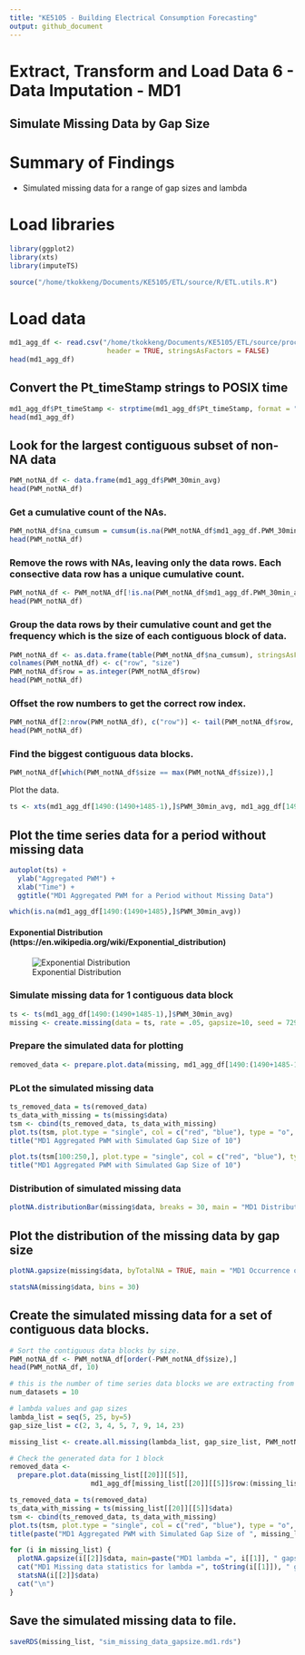 ```yaml
---
title: "KE5105 - Building Electrical Consumption Forecasting"
output: github_document
---
```

# Extract, Transform and Load Data 6 - Data Imputation - MD1
## Simulate Missing Data by Gap Size

# Summary of Findings
* Simulated missing data for a range of gap sizes and lambda

# Load libraries
```r
library(ggplot2)
library(xts)
library(imputeTS)

source("/home/tkokkeng/Documents/KE5105/ETL/source/R/ETL.utils.R")
```

# Load data
```r
md1_agg_df <- read.csv("/home/tkokkeng/Documents/KE5105/ETL/source/processed_bldg_data/MD1.csv",
                        header = TRUE, stringsAsFactors = FALSE)
head(md1_agg_df)
```

## Convert the Pt_timeStamp strings to POSIX time
```r
md1_agg_df$Pt_timeStamp <- strptime(md1_agg_df$Pt_timeStamp, format = "%Y-%m-%d %H:%M:%S", tz="GMT")
head(md1_agg_df)
```

## Look for the largest contiguous subset of non-NA data
```r
PWM_notNA_df <- data.frame(md1_agg_df$PWM_30min_avg)
head(PWM_notNA_df)
```

### Get a cumulative count of the NAs.
```r
PWM_notNA_df$na_cumsum = cumsum(is.na(PWM_notNA_df$md1_agg_df.PWM_30min_avg))
head(PWM_notNA_df)
```

### Remove the rows with NAs, leaving only the data rows. Each consective data row has a unique cumulative count.
```r
PWM_notNA_df <- PWM_notNA_df[!is.na(PWM_notNA_df$md1_agg_df.PWM_30min_avg),]
head(PWM_notNA_df)
```

### Group the data rows by their cumulative count and get the frequency which is the size of each contiguous block of data. 
```r
PWM_notNA_df <- as.data.frame(table(PWM_notNA_df$na_cumsum), stringsAsFactors = FALSE)
colnames(PWM_notNA_df) <- c("row", "size")
PWM_notNA_df$row = as.integer(PWM_notNA_df$row)
head(PWM_notNA_df)
```

### Offset the row numbers to get the correct row index. 
```r
PWM_notNA_df[2:nrow(PWM_notNA_df), c("row")] <- tail(PWM_notNA_df$row, -1) + head(cumsum(PWM_notNA_df$size), -1) + 1
head(PWM_notNA_df)
```

### Find the biggest contiguous data blocks. 
```r
PWM_notNA_df[which(PWM_notNA_df$size == max(PWM_notNA_df$size)),]
```

Plot the data.
```r
ts <- xts(md1_agg_df[1490:(1490+1485-1),]$PWM_30min_avg, md1_agg_df[1490:(1490+1485-1),]$Pt_timeStamp)
```

## Plot the time series data for a period without missing data
```r
autoplot(ts) +
  ylab("Aggregated PWM") +
  xlab("Time") +
  ggtitle("MD1 Aggregated PWM for a Period without Missing Data")
```


```r
which(is.na(md1_agg_df[1490:(1490+1485),]$PWM_30min_avg))
```

#### Exponential Distribution (https://en.wikipedia.org/wiki/Exponential_distribution)
![Exponential Distribution](./images/360px-Exponential_pdf.svg.png)

### Simulate missing data for 1 contiguous data block
```r
ts <- ts(md1_agg_df[1490:(1490+1485-1),]$PWM_30min_avg)
missing <- create.missing(data = ts, rate = .05, gapsize=10, seed = 729)
```

### Prepare the simulated data for plotting
```r
removed_data <- prepare.plot.data(missing, md1_agg_df[1490:(1490+1485-1),]$PWM_30min_avg)
```

### PLot the simulated missing data
```r
ts_removed_data = ts(removed_data)
ts_data_with_missing = ts(missing$data)
tsm <- cbind(ts_removed_data, ts_data_with_missing)
plot.ts(tsm, plot.type = "single", col = c("red", "blue"), type = "o", pch = 19, cex = .4, ylab = "PWM")
title("MD1 Aggregated PWM with Simulated Gap Size of 10")
```


```r
plot.ts(tsm[100:250,], plot.type = "single", col = c("red", "blue"), type = "o", pch = 19, cex = .4, ylab = "PWM")
title("MD1 Aggregated PWM with Simulated Gap Size of 10")
```

### Distribution of simulated missing data
```r
plotNA.distributionBar(missing$data, breaks = 30, main = "MD1 Distribution of NAs")
```

## Plot the distribution of the missing data by gap size
```r
plotNA.gapsize(missing$data, byTotalNA = TRUE, main = "MD1 Occurrence of gap sizes (NAs in a row)")
```


```r
statsNA(missing$data, bins = 30)
```

## Create the simulated missing data for a set of contiguous data blocks.
```r
# Sort the contiguous data blocks by size.
PWM_notNA_df <- PWM_notNA_df[order(-PWM_notNA_df$size),]
head(PWM_notNA_df, 10)
```


```r
# this is the number of time series data blocks we are extracting from the SDE-3 data to simulate the missing data 
num_datasets = 10

# lambda values and gap sizes
lambda_list = seq(5, 25, by=5)
gap_size_list = c(2, 3, 4, 5, 7, 9, 14, 23)

missing_list <- create.all.missing(lambda_list, gap_size_list, PWM_notNA_df[1:num_datasets,], md1_agg_df)
```


```r
# Check the generated data for 1 block
removed_data <-
  prepare.plot.data(missing_list[[20]][[5]],
                    md1_agg_df[missing_list[[20]][[5]]$row:(missing_list[[20]][[5]]$row+missing_list[[20]][[5]]$size-1),]$PWM_30min_avg)

ts_removed_data = ts(removed_data)
ts_data_with_missing = ts(missing_list[[20]][[5]]$data)
tsm <- cbind(ts_removed_data, ts_data_with_missing)
plot.ts(tsm, plot.type = "single", col = c("red", "blue"), type = "o", pch = 19, cex = .4, ylab = "PWM")
title(paste("MD1 Aggregated PWM with Simulated Gap Size of ", missing_list[[20]]$gapsize))
```


```r
for (i in missing_list) {
  plotNA.gapsize(i[[2]]$data, main=paste("MD1 lambda =", i[[1]], " gapsize =", tail(i, n = 1)[[1]]), byTotalNA = TRUE)
  cat("MD1 Missing data statistics for lambda =", toString(i[[1]]), " gapsize =", toString(tail(i, n = 1)[[1]]), "\n")
  statsNA(i[[2]]$data)
  cat("\n")
}
```

## Save the simulated missing data to file.
```r
saveRDS(missing_list, "sim_missing_data_gapsize.md1.rds")
```

